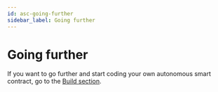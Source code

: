 ```yaml
---
id: asc-going-further
sidebar_label: Going further
---
```

# Going further

If you want to go further and start coding your own autonomous smart contract, go to the [Build section](/docs/build/asc.mdx).